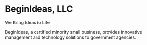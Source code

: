 # BeginIdeas, LLC

We Bring Ideas to Life

BeginIdeas, a certified minority small business, provides innovative management and technology solutions to government agencies.  
